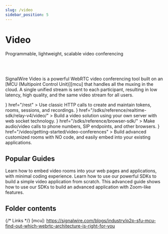 ---
slug: /video
sidebar_position: 5
---

# Video


<Subtitle>Programmable, lightweight, scalable video conferencing</Subtitle>

<br/><br/>

SignalWire Video is a powerful WebRTC video conferencing tool built on an 
[MCU (Multipoint Control Unit)][mcu] that handles all the muxing in the cloud.
A single unified stream is sent to each participant, resulting in low latency, high quality, and the same video stream for all users.

<CardGroup>
  <Card 
    title="REST APIs" 
    icon={<MdRestartAlt />}
    href="/rest"
  >
    Use classic HTTP calls to create and maintain tokens, rooms, sessions, and recordings.
  </Card>
  <Card 
    title="Realtime Server SDK" 
    icon={<MdRouter />}
    href="/sdks/reference/realtime-sdk/relay-v4/video/"
  >
    Build a video solution using your own server with web socket technology.
  </Card>
  <Card 
    title="Browser SDKs (v2 and v3)" 
    icon={<MdWeb />}
    href="/sdks/reference/browser-sdk/"
  >
    Make audio/video calls to phone numbers, SIP endpoints, and other browsers.
  </Card>
  <Card 
    title="Programmable Video Conferences" 
    icon={<MdVideoCall />}
    href="/video/getting-started/video-conferences"
  >
    Build advanced customized rooms with NO code, and easily embed into your existing applications.
  </Card>
</CardGroup>

## Popular Guides

<CardGroup>
  <Card 
    title="Embed Video Conferences with Minimal Coding"
    href="/video/getting-started/creating-a-video-room"
  >
    Learn how to embed video rooms into your web pages and applications, with minimal coding experience.
  </Card>
  <Card 
    title="A Simple Video Demo"
    href="/video/getting-started/simple-video-demo"
  >
    Learn how to use our powerful SDKs to build a simple video application from scratch.
  </Card>
  <Card 
    title="Making a Zoom Clone"
    href="/video/guides/making-a-zoom-clone"
  >
    This advanced guide shows how to use our SDKs to build an advanced application with Zoom-like features.
  </Card>
</CardGroup>

## Folder contents

<DocCardList />

{/* Links */}
[mcu]: https://signalwire.com/blogs/industry/p2p-sfu-mcu-find-out-which-webrtc-architecture-is-right-for-you